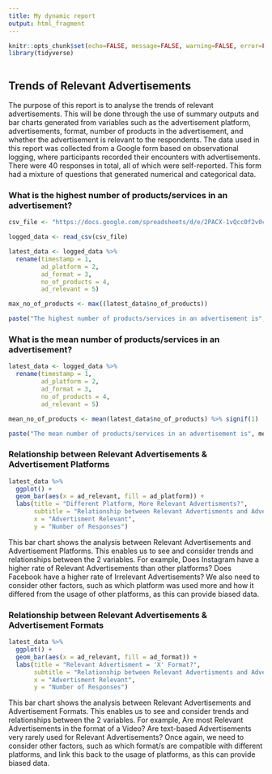 ```yaml
---
title: My dynamic report
output: html_fragment
---
```


```r
knitr::opts_chunk$set(echo=FALSE, message=FALSE, warning=FALSE, error=FALSE)
library(tidyverse)
```

```css

```

## Trends of Relevant Advertisements

The purpose of this report is to analyse the trends of relevant advertisements. This will be done through the use of summary outputs and bar charts generated from variables such as the advertisement platform, advertisements, format, number of products in the advertisement, and whether the advertisement is relevant to the respondents. The data used in this report was collected from a Google form based on observational logging, where participants recorded their encounters with advertisements. There were 40 responses in total, all of which were self-reported. This form had a mixture of questions that generated numerical and categorical data.

### What is the highest number of products/services in an advertisement?

```r
csv_file <- "https://docs.google.com/spreadsheets/d/e/2PACX-1vQcc0f2v0cXF-PM2BNc34h6GFF2lN2yMfnAy2Svfmi2V51CFOPZqJy6ANSFLJMvCQl98dDGaFNI2mat/pub?output=csv"

logged_data <- read_csv(csv_file)

latest_data <- logged_data %>%
  rename(timestamp = 1,
         ad_platform = 2,
         ad_format = 3,
         no_of_products = 4,
         ad_relevant = 5)

max_no_of_products <- max((latest_data$no_of_products))

paste("The highest number of products/services in an advertisement is", max_no_of_products)
```


### What is the mean number of products/services in an advertisement?

```r
latest_data <- logged_data %>%
  rename(timestamp = 1,
         ad_platform = 2,
         ad_format = 3,
         no_of_products = 4,
         ad_relevant = 5)

mean_no_of_products <- mean(latest_data$no_of_products) %>% signif(1)

paste("The mean number of products/services in an advertisement is", mean_no_of_products, "(rounded to 1 significant figure)")
```

### Relationship between Relevant Advertisements & Advertisement Platforms 

```r
latest_data %>%
  ggplot() + 
  geom_bar(aes(x = ad_relevant, fill = ad_platform)) +
  labs(title = "Different Platform, More Relevant Advertisments?",
       subtitle = "Relationship between Relevant Advertisments and Advertisment Platforms",
       x = "Advertisment Relevant",
       y = "Number of Responses")
```

This bar chart shows the analysis between Relevant Advertisements and Advertisement Platforms. This enables us to see and consider trends and relationships between the 2 variables. For example, Does Instagram have a higher rate of Relevant Advertisements than other platforms? Does Facebook have a higher rate of Irrelevant Advertisements? We also need to consider other factors, such as which platform was used more and how it differed from the usage of other platforms, as this can provide biased data. 


### Relationship between Relevant Advertisements & Advertisement Formats 

```r
latest_data %>%
  ggplot() + 
  geom_bar(aes(x = ad_relevant, fill = ad_format)) +
  labs(title = "Relevant Advertisment = 'X' Format?",
       subtitle = "Relationship between Relevant Advertisments and Advertisment Formats",
       x = "Advertisment Relevant",
       y = "Number of Responses")
```

This bar chart shows the analysis between Relevant Advertisements and Advertisement Formats. This enables us to see and consider trends and relationships between the 2 variables. For example, Are most Relevant Advertisements in the format of a Video? Are text-based Advertisements very rarely used for Relevant Advertisements? Once again, we need to consider other factors, such as which format/s are compatible with different platforms, and link this back to the usage of platforms, as this can provide biased data. 

```r
```

